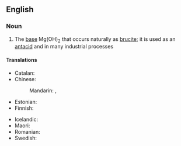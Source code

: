 ==English==
{{wikipedia}}

===Noun===
{{en-noun|-}}

# {{lb|en|inorganic compound}} The [[base]] Mg(OH)<sub>2</sub> that occurs naturally as [[brucite]]; it is used as an [[antacid]] and in many industrial processes

====Translations====
{{trans-top|Mg(OH)<sub>2</sub>}}
* Catalan: {{t|ca|hidròxid de magnesi|m}}
* Chinese:
*: Mandarin: {{t|cmn|氫氧化鎂|sc=Hani}}, {{t|cmn|氢氧化镁|tr=qīngyǎnghuàměi|sc=Hani}}
* Estonian: {{t|et|magneesiumhüdroksiid}}
* Finnish: {{t|fi|magnesiumhydroksidi}}
{{trans-mid}}
* Icelandic: {{t|is|magnesíumhýdroxíð|n}}
* Maori: {{t|mi|konupora waihā}}
* Romanian: {{t|ro|hidroxid de magneziu|m}}
* Swedish: {{t+|sv|magnesiumhydroxid|c}}
{{trans-bottom}}